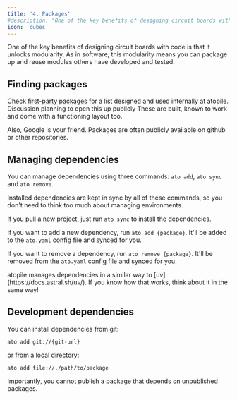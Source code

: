 ```yaml
---
title: '4. Packages'
#description: "One of the key benefits of designing circuit boards with code is that it unlocks modularity. As in software, this modularity means you can package up and reuse modules others have developed and tested."
icon: 'cubes'
---
```


One of the key benefits of designing circuit boards with code is that it unlocks modularity. As in software, this modularity means you can package up and reuse modules others have developed and tested.

## Finding packages

Check [first-party packages](https://packages.atopile.io/) for a list designed and used internally at atopile. Discussion planning to open this up publicly
These are built, known to work and come with a functioning layout too.

Also, Google is your friend. Packages are often publicly available on github or other repositories.

## Managing dependencies

You can manage dependencies using three commands: `ato add`, `ato sync` and `ato remove`.

Installed dependencies are kept in sync by all of these commands, so you don't need to think too much about managing environments.

If you pull a new project, just run `ato sync` to install the dependencies.

If you want to add a new dependency, run `ato add {package}`. It'll be added to the `ato.yaml` config file and synced for you.

If you want to remove a dependency, run `ato remove {package}`. It'll be removed from the `ato.yaml` config file and synced for you.

<Tip>
    atopile manages dependencies in a similar way to [uv](https://docs.astral.sh/uv/). If you know how that works, think about it in the same way!
</Tip>

## Development dependencies

You can install dependencies from git:

`ato add git://{git-url}`

or from a local directory:

`ato add file://./path/to/package`

Importantly, you cannot publish a package that depends on unpublished packages.
